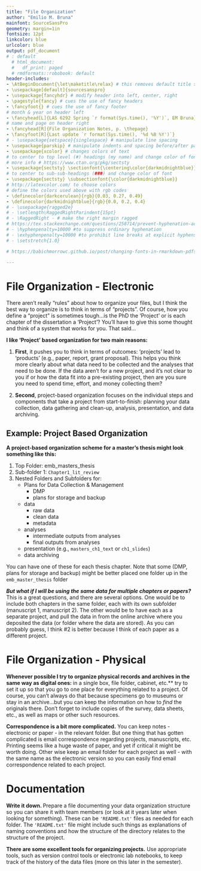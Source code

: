 ```yaml
---
title: "File Organization"
author: "Emilio M. Bruna"
mainfont: SourceSansPro
geometry: margin=1in
fontsize: 12pt
linkcolor: blue
urlcolor: blue
output: pdf_document
# : default
  # html_document:
  #   df_print: paged
  # rmdformats::robobook: default
header-includes:
- \AtBeginDocument{\let\maketitle\relax} # this removes default title section
- \usepackage[default]{sourcesanspro}
- \usepackage{fancyhdr} # modify header into left, center, right
- \pagestyle{fancy} # cues the use of fancy headers
- \fancyfoot{} # cues the use of fancy footer
# month & year on header left
- \fancyhead[L]{LAS 6292 Spring `r format(Sys.time(), '%Y')`, EM Bruna} 
# name and page on header right
- \fancyhead[R]{File Organization Notes, p. \thepage} 
- \fancyfoot[R]{Last update `r format(Sys.time(), '%d %B %Y')`}
# - \usepackage{setspace}{singlespace} # manipulate line spacing 
- \usepackage{parskip} # manipulate indents and spacing before/after paragra phs 
- \usepackage{xcolor} # changes colors of text
# to center to top level (#) headings (my name) and change color of font
# more info # https://www.ctan.org/pkg/sectsty
- \usepackage{sectsty} \sectionfont{\centering\color{darkmidnightblue}}
# to center to sub-sub-headings (###) and change color of font
- \usepackage{sectsty} \subsectionfont{\color{darkmidnightblue}}
# http://latexcolor.com/ to choose colors
# define the colors used above with rgb codes
- \definecolor{darkcerulean}{rgb}{0.03, 0.27, 0.49}
- \definecolor{darkmidnightblue}{rgb}{0.0, 0.2, 0.4}
# - \usepackage{ragged2e}
# - \setlength\RaggedRightParindent{15pt}
# - \RaggedRight - # make the right margin ragged
# https://tex.stackexchange.com/questions/258714/prevent-hyphenation-across-lines-enforce-right-margin
# - \hyphenpenalty=10000 #to suppress ordinary hyphenation
# - \exhyphenpenalty=10000 #to prohibit line breaks at explicit hyphens.
# - \setstretch{1.0}

# https://babichmorrowc.github.io/post/changing-fonts-in-rmarkdown-pdfs/

---
```


# File Organization - Electronic

There aren't really "rules" about how to organize your files, but I think the best way to organize is to think in terms of "projects". Of course, how you define a "project" is sometimes tough...is the PhD the 'Project' or is each chapter of the dissertation a 'Project'? You'll have to give this some thought and think of  a system that works for you. That said...

**I like 'Project' based organization for two main reasons: **

1. **First**, it pushes you to think in terms of outcomes: 'projects' lead to 'products' (e.g., paper, report, grant proposal). This helps you think more clearly about what data need to be collected and the analyses that need to be done. If the data aren't for a new project, and it's not clear to you if or how the data fit into a pre-existing project, then are you sure you need to spend time, effort, and money collecting them?   

2. **Second**, project-based organization focuses on the individual steps and components that take a project from start-to-finish: planning your data collection, data gathering and clean-up, analysis, presentation, and data archiving. 

## Example: Project Based Organization

**A project-based organization scheme for a master's thesis might look something like this:**  

1. Top Folder: emb_masters_thesis
2. Sub-folder 1:  `Chapter1_lit_review`
3. Nested Folders and Subfolders for:  
      * Plans for Data Collection & Management
          * DMP
          * plans for storage and backup
      * data
          * raw data
          * clean data
          * metadata
      * analyses
          * intermediate outputs from analyses
          * final outputs from analyses
      * presentation (e.g., `masters_ch1_text` or `ch1_slides`)
      * data archiving

You can have one of these for each thesis chapter. Note that some (DMP, plans for storage and backup) might be better placed one folder up in the `emb_master_thesis` folder

**_But what if I will be using the same data for multiple chapters or papers?_** This is a great questions, and there are several options. One would be to include both chapters in the same folder, each with its own subfolder (manuscript 1, manuscript 2). The other would be to have each as a separate project, and pull the data in from the online archive where you deposited the data (or folder where the data are stored). As you can probably guess, I think #2 is better because I think of each paper as a different project.

# File Organization - Physical 

**Whenever possible I try to organize physical records and archives in the same way as digital ones: **in a single box, file folder, cabinet, etc.** try to set it up so that you go to one place for everything related to a project. Of course, you can't always do that because specimens go to museums or stay in an archive...but you can keep the information on how to *find* the originals there. Don't forget to include copies of the survey, data sheets, etc., as well as maps or other such resources.  


**Correspondence is a bit more complicated.** You can keep notes - electronic or paper - in the relevant folder. But one thing that has gotten complicated is email correspondence regarding projects, manuscripts, etc. Printing seems like a huge waste of paper, and yet if critical it might be worth doing. Other wise keep an email folder for each project as well - with the same name as the electronic version so you can easily find email correspondence related to each project.  


# Documentation

**Write it down. **Prepare a file documenting your data organization structure so you can share it with team members (or look at it years later when looking for something). These can be `'README.txt'` files as needed for each folder. The `'README.txt'` file might include such things as explanations of naming conventions and how the structure of the directory relates to the structure of the project.

**There are some excellent tools for organizing projects.** Use appropriate tools, such as version control tools or electronic lab notebooks, to keep track of the history of the data files (more on this later in the semester).


